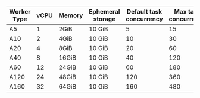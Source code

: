 | Worker Type | vCPU | Memory | Ephemeral storage | Default task concurrency | Max task concurrency |
| ----------- | ---- | ------ | ----------------- | ------------------------ | -------------------- |
| A5          | 1    | 2GiB   | 10 GiB            | 5                        | 15                   |
| A10         | 2    | 4GiB   | 10 GiB            | 10                       | 30                   |
| A20         | 4    | 8GiB   | 10 GiB            | 20                       | 60                   |
| A40         | 8    | 16GiB  | 10 GiB            | 40                       | 120                  |
| A60         | 12   | 24GiB  | 10 GiB            | 60                       | 180                  |
| A120        | 24   | 48GiB  | 10 GiB            | 120                      | 360                  |
| A160        | 32   | 64GiB  | 10 GiB            | 160                      | 480                  |